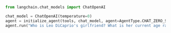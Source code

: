 ```python
from langchain.chat_models import ChatOpenAI

chat_model = ChatOpenAI(temperature=0)
agent = initialize_agent(tools, chat_model, agent=AgentType.CHAT_ZERO_SHOT_REACT_DESCRIPTION, verbose=True)
agent.run("Who is Leo DiCaprio's girlfriend? What is her current age raised to the 0.43 power?")
```